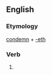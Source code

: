 ==English==

===Etymology===
[[condemn]] + [[-eth]]

===Verb===
{{infl|en|verb form}}

# {{archaic third-person singular of|condemn}}